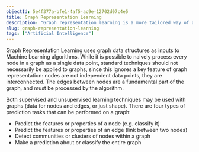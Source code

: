 ```yaml
---
objectId: 5e4f377a-bfe1-4af5-ac9e-12702d07c4e5
title: Graph Representation Learning
description: "Graph representation learning is a more tailored way of applying machine learning algorithms to graphs and networks."
slug: graph-representation-learning
tags: ["Artificial Intelligence"]
---
```



Graph Representation Learning uses graph data structures as inputs to Machine Learning algorithms. While it is possible to naively process every node in a graph as a single data point, standard techniques should not necessarily be applied to graphs, since this ignores a key feature of graph representation: nodes are not independent data points, they are interconnected. The edges between nodes are a fundamental part of the graph, and must be processed by the algorithm.

Both supervised and unsupervised learning techniques may be used with graphs (data for nodes and edges, or just shape). There are four types of prediction tasks that can be performed on a graph:

- Predict the features or properties of a node (e.g. classify it)
- Predict the features or properties of an edge (link between two nodes)
- Detect communities or clusters of nodes within a graph
- Make a prediction about or classify the entire graph
